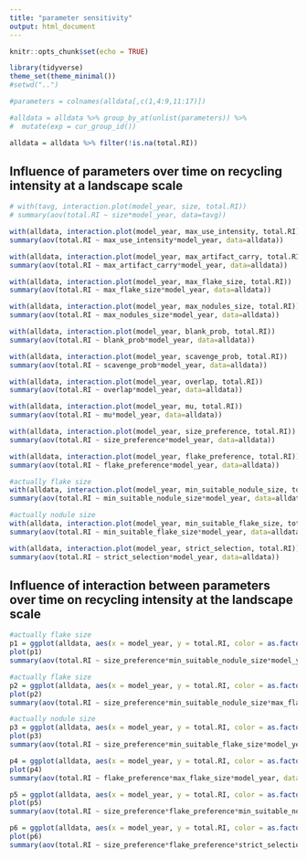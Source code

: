 ```yaml
---
title: "parameter sensitivity"
output: html_document
---
```


```r
knitr::opts_chunk$set(echo = TRUE)

library(tidyverse)
theme_set(theme_minimal())
#setwd("..")

#parameters = colnames(alldata[,c(1,4:9,11:17)])

#alldata = alldata %>% group_by_at(unlist(parameters)) %>%
#  mutate(exp = cur_group_id())

alldata = alldata %>% filter(!is.na(total.RI))

```

## Influence of parameters over time on recycling intensity at a landscape scale

```r

# with(tavg, interaction.plot(model_year, size, total.RI))
# summary(aov(total.RI ~ size*model_year, data=tavg))

with(alldata, interaction.plot(model_year, max_use_intensity, total.RI))
summary(aov(total.RI ~ max_use_intensity*model_year, data=alldata))

with(alldata, interaction.plot(model_year, max_artifact_carry, total.RI))
summary(aov(total.RI ~ max_artifact_carry*model_year, data=alldata))

with(alldata, interaction.plot(model_year, max_flake_size, total.RI))
summary(aov(total.RI ~ max_flake_size*model_year, data=alldata))

with(alldata, interaction.plot(model_year, max_nodules_size, total.RI))
summary(aov(total.RI ~ max_nodules_size*model_year, data=alldata))

with(alldata, interaction.plot(model_year, blank_prob, total.RI))
summary(aov(total.RI ~ blank_prob*model_year, data=alldata))

with(alldata, interaction.plot(model_year, scavenge_prob, total.RI))
summary(aov(total.RI ~ scavenge_prob*model_year, data=alldata))

with(alldata, interaction.plot(model_year, overlap, total.RI)) 
summary(aov(total.RI ~ overlap*model_year, data=alldata))

with(alldata, interaction.plot(model_year, mu, total.RI))
summary(aov(total.RI ~ mu*model_year, data=alldata))

with(alldata, interaction.plot(model_year, size_preference, total.RI))
summary(aov(total.RI ~ size_preference*model_year, data=alldata))

with(alldata, interaction.plot(model_year, flake_preference, total.RI))
summary(aov(total.RI ~ flake_preference*model_year, data=alldata))

#actually flake size
with(alldata, interaction.plot(model_year, min_suitable_nodule_size, total.RI))
summary(aov(total.RI ~ min_suitable_nodule_size*model_year, data=alldata))

#actually nodule size
with(alldata, interaction.plot(model_year, min_suitable_flake_size, total.RI))
summary(aov(total.RI ~ min_suitable_flake_size*model_year, data=alldata))

with(alldata, interaction.plot(model_year, strict_selection, total.RI))
summary(aov(total.RI ~ strict_selection*model_year, data=alldata))


```

## Influence of interaction between parameters over time on recycling intensity at the landscape scale
```r

#actually flake size
p1 = ggplot(alldata, aes(x = model_year, y = total.RI, color = as.factor(min_suitable_nodule_size))) + facet_grid(~size_preference, labeller=label_both) + geom_smooth(se=F)
plot(p1)
summary(aov(total.RI ~ size_preference*min_suitable_nodule_size*model_year, data=alldata))

#actually flake size
p2 = ggplot(alldata, aes(x = model_year, y = total.RI, color = as.factor(min_suitable_nodule_size))) + facet_grid(max_flake_size~size_preference, labeller=label_both) + geom_smooth(se=F)
plot(p2)
summary(aov(total.RI ~ size_preference*min_suitable_nodule_size*max_flake_size*model_year, data=alldata))

#actually nodule size
p3 = ggplot(alldata, aes(x = model_year, y = total.RI, color = as.factor(min_suitable_flake_size))) + facet_grid(~size_preference, labeller=label_both) + geom_smooth(se=F)
plot(p3)
summary(aov(total.RI ~ size_preference*min_suitable_flake_size*model_year, data=alldata))

p4 = ggplot(alldata, aes(x = model_year, y = total.RI, color = as.factor(max_flake_size))) + facet_grid(~flake_preference, labeller=label_both) + geom_smooth(se=F)
plot(p4)
summary(aov(total.RI ~ flake_preference*max_flake_size*model_year, data=alldata))

p5 = ggplot(alldata, aes(x = model_year, y = total.RI, color = as.factor(min_suitable_nodule_size))) + facet_grid(size_preference~flake_preference, labeller=label_both) + geom_smooth(se=F)
plot(p5)
summary(aov(total.RI ~ size_preference*flake_preference*min_suitable_nodule_size*model_year, data=alldata))

p6 = ggplot(alldata, aes(x = model_year, y = total.RI, color = as.factor(strict_selection))) + facet_grid(size_preference~flake_preference, labeller=label_both) + geom_smooth(se=F)
plot(p6)
summary(aov(total.RI ~ size_preference*flake_preference*strict_selection*model_year, data=alldata))

```
